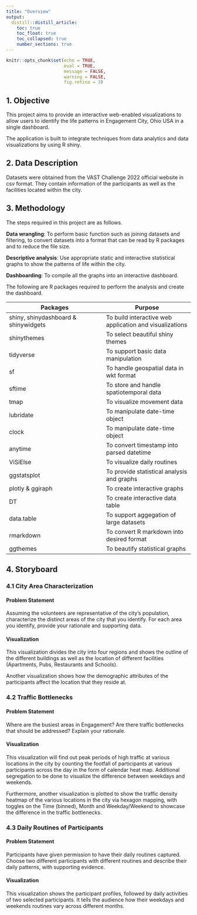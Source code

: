 ```yaml
---
title: "Overview"
output: 
  distill::distill_article:
    toc: true
    toc_float: true
    toc_collapsed: true
    number_sections: true
---
```


```r
knitr::opts_chunk$set(echo = TRUE,
                      eval = TRUE,
                      message = FALSE,
                      warning = FALSE,
                      fig.retina = 3)
```

## 1. Objective 

This project aims to provide an interactive web-enabled visualizations to allow users to identify the life patterns in Engagement City, Ohio USA in a single dashboard.

The application is built to integrate techniques from data analytics and data visualizations by using R shiny.

## 2. Data Description

Datasets were obtained from the VAST Challenge 2022 official website in csv format. They contain information of the participants as well as the facilities located within the city. 

## 3. Methodology

The steps required in this project are as follows.

**Data wrangling**: To perform basic function such as joining datasets and filtering, to convert datasets into a format that can be read by R packages and to reduce the file size. 

**Descriptive analysis**: Use appropriate static and interactive statistical graphs to show the patterns of life within the city.

**Dashboarding**: To compile all the graphs into an interactive dashboard.

The following are R packages required to perform the analysis and create the dashboard.

::: l-body
| Packages | Purpose |
|----------|---------|
| shiny, shinydashboard & shinywidgets | To build interactive web application and visualizations |
| shinythemes | To select beautiful shiny themes |
| tidyverse	| To support basic data manipulation |
| sf	| To handle geospatial data in wkt format |
| sftime | To store and handle spatiotemporal data  |
| tmap	| To visualize movement data | 
| lubridate	| To manipulate date-time object | 
| clock	| To manipulate date-time object |
| anytime | To convert timestamp into parsed datetime |
| ViSiElse	| To visualize daily routines |
| ggstatsplot	| To provide statistical analysis and graphs |
| plotly & ggiraph | To create interactive graphs |
| DT | To create interactive data table |
| data.table | To support aggegation of large datasets |
| rmarkdown | To convert R markdown into desired format |
| ggthemes | To beautify statistical graphs |

:::


## 4. Storyboard

### 4.1 City Area Characterization

#### Problem Statement

Assuming the volunteers are representative of the city’s population, characterize the distinct areas of the city that you identify. For each area you identify, provide your rationale and supporting data. 

#### Visualization

This visualization divides the city into four regions and shows the outline of the different buildings as well as the location of different facilities (Apartments, Pubs, Restaurants and Schools).

Another visualization shows how the demographic attributes of the participants affect the location that they reside at. 


### 4.2 Traffic Bottlenecks

#### Problem Statement

Where are the busiest areas in Engagement? Are there traffic bottlenecks that should be addressed? Explain your rationale.

#### Visualization

This visualization will find out peak periods of high traffic at various locations in the city by counting the footfall of participants at various participants across the day in the form of calendar heat map. Additional segregation to be done to visualize the difference between weekdays and weekends.

Furthermore, another visualization is plotted to show the traffic density heatmap of the various locations in the city via hexagon mapping, with toggles on the Time (binned), Month and Weekday/Weekend to showcase the difference in the traffic bottlenecks.


### 4.3 Daily Routines of Participants

#### Problem Statement

Participants have given permission to have their daily routines captured. Choose two different participants with different routines and describe their daily patterns, with supporting evidence.

#### Visualization

This visualization shows the participant profiles, followed by daily activities of two selected participants. It tells the audience how their weekdays and weekends routines vary across different months. 


